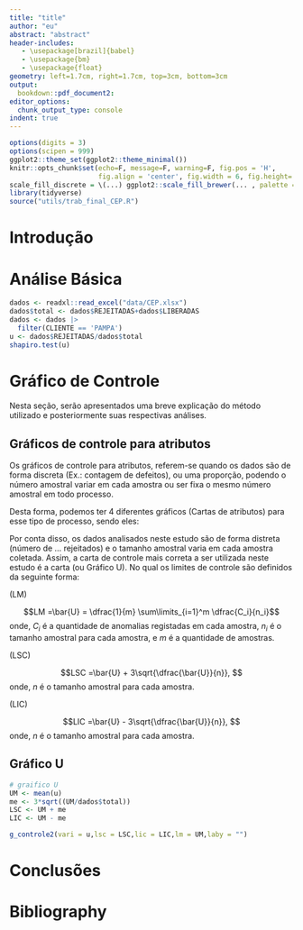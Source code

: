 ```yaml
---
title: "title"
author: "eu"
abstract: "abstract"
header-includes:
   - \usepackage[brazil]{babel}
   - \usepackage{bm}
   - \usepackage{float}
geometry: left=1.7cm, right=1.7cm, top=3cm, bottom=3cm
output:
  bookdown::pdf_document2:
editor_options:
  chunk_output_type: console
indent: true
---
```


```r

options(digits = 3)  
options(scipen = 999)
ggplot2::theme_set(ggplot2::theme_minimal()) 
knitr::opts_chunk$set(echo=F, message=F, warning=F, fig.pos = 'H', 
                      fig.align = 'center', fig.width = 6, fig.height= 3.4)
scale_fill_discrete = \(...) ggplot2::scale_fill_brewer(... , palette = "Set2") 
library(tidyverse)
source("utils/trab_final_CEP.R")
```


# Introdução

# Análise Básica

```r
dados <- readxl::read_excel("data/CEP.xlsx")
dados$total <- dados$REJEITADAS+dados$LIBERADAS
dados <- dados |> 
  filter(CLIENTE == 'PAMPA')
u <- dados$REJEITADAS/dados$total
shapiro.test(u)
```


# Gráfico de Controle

Nesta seção, serão apresentados uma breve explicação do método utilizado e posteriormente suas respectivas análises.

## Gráficos de controle para atributos

Os gráficos de controle para atributos, referem-se quando os dados são de forma discreta (Ex.: contagem de defeitos), ou uma proporção, podendo o número amostral variar em cada amostra ou ser fixa o mesmo número amostral em todo processo.

Desta forma, podemos ter 4 diferentes gráficos (Cartas de atributos) para esse tipo de processo, sendo eles:

\begin{itemize}
\item Carta \textbf{p}: Quando os dados são proporções e as amostras podem ser de tamanhos diferentes;
\item Carta \textbf{np}: Quando os dados são proporções, mas as amostras devem ter tamanhos iguais;
\item Carta \textbf{c}: Quando os dados são número de unidades (discreto), mas as amostras devem conter o mesmo tamanho;
\item Carta \textbf{u}: Quando os dados são número de unidades (discreto) e as amostras podem ser de tamanhos diferentes.
\end{itemize}

Por conta disso, os dados analisados neste estudo são de forma distreta (número de ... rejeitados) e o tamanho amostral varia em cada amostra coletada. Assim, a carta de controle mais correta a ser utilizada neste estudo é a carta \textbf{u} (ou Gráfico U). No qual os limites de controle são definidos da seguinte forma:

\textbf{Linha Média:} (LM)

$$LM =\bar{U} = \dfrac{1}{m} \sum\limits_{i=1}^m \dfrac{C_i}{n_i}$$
onde, $C_i$ é a quantidade de anomalias registadas em cada amostra, $n_i$ é o tamanho amostral para cada amostra, e $m$ é a quantidade de amostras.

\textbf{Limite Superior de Controle:} (LSC)

$$LSC =\bar{U} + 3\sqrt{\dfrac{\bar{U}}{n}}, $$
onde, $n$ é o tamanho amostral para cada amostra.

\textbf{Limite Inferior de Controle:} (LIC)

$$LIC =\bar{U} - 3\sqrt{\dfrac{\bar{U}}{n}}, $$
onde, $n$ é o tamanho amostral para cada amostra.

## Gráfico U



```r
# graifico U
UM <- mean(u)
me <- 3*sqrt((UM/dados$total))
LSC <- UM + me
LIC <- UM - me

g_controle2(vari = u,lsc = LSC,lic = LIC,lm = UM,laby = "")
```


# Conclusões


\section{Conclusão}
# Bibliography



